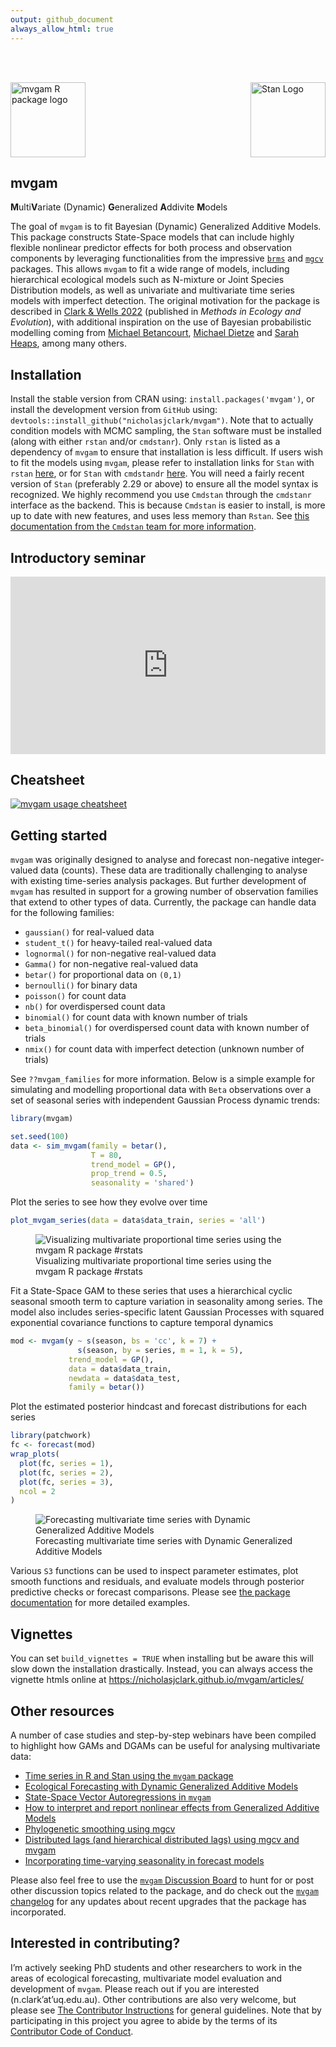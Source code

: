 ```yaml
---
output: github_document
always_allow_html: true
---
```

<br>
<br>

<img src="man/figures/mvgam_logo.png" width = 120 alt="mvgam R package logo"/>[<img src="https://raw.githubusercontent.com/stan-dev/logos/master/logo_tm.png" align="right" width=120 alt="Stan Logo"/>](https://mc-stan.org/)

## mvgam
**M**ulti**V**ariate (Dynamic) **G**eneralized **A**ddivite **M**odels

The goal of `mvgam` is to fit Bayesian (Dynamic) Generalized Additive Models. This package constructs State-Space models that can include highly flexible nonlinear predictor effects for both process and observation components by leveraging functionalities from the impressive [`brms`](https://paulbuerkner.com/brms/){target="_blank"} and [`mgcv`](https://cran.r-project.org/web/packages/mgcv/index.html){target="_blank"} packages. This allows `mvgam` to fit a wide range of models, including hierarchical ecological models such as N-mixture or Joint Species Distribution models, as well as univariate and multivariate time series models with imperfect detection. The original motivation for the package is described in [Clark & Wells 2022](https://besjournals.onlinelibrary.wiley.com/doi/10.1111/2041-210X.13974){target="_blank"} (published in *Methods in Ecology and Evolution*), with additional inspiration on the use of Bayesian probabilistic modelling coming from [Michael Betancourt](https://betanalpha.github.io/writing/){target="_blank"}, [Michael Dietze](https://www.bu.edu/earth/profiles/michael-dietze/){target="_blank"} and [Sarah Heaps](https://www.durham.ac.uk/staff/sarah-e-heaps/){target="_blank"}, among many others.
  
## Installation
Install the stable version from CRAN using: `install.packages('mvgam')`, or install the development version from `GitHub` using:
`devtools::install_github("nicholasjclark/mvgam")`. Note that to actually condition models with MCMC sampling, the `Stan` software must be installed (along with either `rstan` and/or `cmdstanr`). Only `rstan` is listed as a dependency of `mvgam` to ensure that installation is less difficult. If users wish to fit the models using `mvgam`, please refer to installation links for `Stan` with `rstan` [here](https://mc-stan.org/users/interfaces/rstan), or for `Stan` with `cmdstandr` [here](https://mc-stan.org/cmdstanr/). You will need a fairly recent version of `Stan` (preferably 2.29 or above) to ensure all the model syntax is recognized. We highly recommend you use `Cmdstan` through the `cmdstanr` interface as the backend. This is because `Cmdstan` is easier to install, is more up to date with new features, and uses less memory than `Rstan`. See [this documentation from the `Cmdstan` team for more information](http://mc-stan.org/cmdstanr/articles/cmdstanr.html#comparison-with-rstan). 

## Introductory seminar
<center>
<div style="display: flex; justify-content: center;">
<iframe style="aspect-ratio: 16 / 9; width: 100% !important;" src="https://www.youtube.com/embed/0zZopLlomsQ?si=fWBVTPRDMi9TXcIy" data-external = "1" title="YouTube video player" frameborder="0" allow="accelerometer; autoplay; clipboard-write; encrypted-media; gyroscope; picture-in-picture; web-share" referrerpolicy="strict-origin-when-cross-origin" allowfullscreen></iframe>
</center>
</div>
</center>

## Cheatsheet
[![`mvgam` usage cheatsheet](https://github.com/nicholasjclark/mvgam/raw/master/misc/mvgam_cheatsheet.png)](https://github.com/nicholasjclark/mvgam/raw/master/misc/mvgam_cheatsheet.pdf)

## Getting started
`mvgam` was originally designed to analyse and forecast non-negative integer-valued data (counts). These data are traditionally challenging to analyse with existing time-series analysis packages. But further development of `mvgam` has resulted in support for a growing number of observation families that extend to other types of data. Currently, the package can handle data for the following families:  
  
* `gaussian()` for real-valued data 
* `student_t()` for heavy-tailed real-valued data
* `lognormal()` for non-negative real-valued data
* `Gamma()` for non-negative real-valued data
* `betar()` for proportional data on `(0,1)`
* `bernoulli()` for binary data
* `poisson()` for count data
* `nb()` for overdispersed count data
* `binomial()` for count data with known number of trials
* `beta_binomial()` for overdispersed count data with known number of trials
* `nmix()` for count data with imperfect detection (unknown number of trials)
  
See `??mvgam_families` for more information. Below is a simple example for simulating and modelling proportional data with `Beta` observations over a set of seasonal series with independent Gaussian Process dynamic trends:
```r
library(mvgam)
```

```r
set.seed(100)
data <- sim_mvgam(family = betar(),
                  T = 80,
                  trend_model = GP(),
                  prop_trend = 0.5, 
                  seasonality = 'shared')
```

Plot the series to see how they evolve over time
```r
plot_mvgam_series(data = data$data_train, series = 'all')
```

![Visualizing multivariate proportional time series using the mvgam R  package #rstats](man/figures/README-beta_sim-1.png)

Fit a State-Space GAM to these series that uses a hierarchical cyclic seasonal smooth term to capture variation in seasonality among series. The model also includes series-specific latent Gaussian Processes with squared exponential covariance functions to capture temporal dynamics
```r
mod <- mvgam(y ~ s(season, bs = 'cc', k = 7) +
               s(season, by = series, m = 1, k = 5),
             trend_model = GP(),
             data = data$data_train,
             newdata = data$data_test,
             family = betar())
```

Plot the estimated posterior hindcast and forecast distributions for each series
```r
library(patchwork)
fc <- forecast(mod)
wrap_plots(
  plot(fc, series = 1), 
  plot(fc, series = 2), 
  plot(fc, series = 3), 
  ncol = 2
)
```

![Forecasting multivariate time series with Dynamic Generalized Additive Models](man/figures/README-beta_fc-1.png)

Various `S3` functions can be used to inspect parameter estimates, plot smooth functions and residuals, and evaluate models through posterior predictive checks or forecast comparisons. Please see [the package documentation](https://nicholasjclark.github.io/mvgam/reference/index.html) for more detailed examples.

## Vignettes
You can set `build_vignettes = TRUE` when installing but be aware this will slow down the installation drastically. Instead, you can always access the vignette htmls online at [https://nicholasjclark.github.io/mvgam/articles/](https://nicholasjclark.github.io/mvgam/articles/)

## Other resources
A number of case studies and step-by-step webinars have been compiled to highlight how GAMs and DGAMs can be useful for analysing multivariate data:
  
* [Time series in R and Stan using the `mvgam` package](https://www.youtube.com/playlist?list=PLzFHNoUxkCvsFIg6zqogylUfPpaxau_a3){target="_blank"}
* [Ecological Forecasting with Dynamic Generalized Additive Models](https://www.youtube.com/watch?v=0zZopLlomsQ){target="_blank"}
* [State-Space Vector Autoregressions in `mvgam`](https://ecogambler.netlify.app/blog/vector-autoregressions/){target="_blank"}
* [How to interpret and report nonlinear effects from Generalized Additive Models](https://ecogambler.netlify.app/blog/interpreting-gams/){target="_blank"}
* [Phylogenetic smoothing using mgcv](https://ecogambler.netlify.app/blog/phylogenetic-smooths-mgcv/){target="_blank"}
* [Distributed lags (and hierarchical distributed lags) using mgcv and mvgam](https://ecogambler.netlify.app/blog/distributed-lags-mgcv/){target="_blank"}
* [Incorporating time-varying seasonality in forecast models](https://ecogambler.netlify.app/blog/time-varying-seasonality/){target="_blank"}
  
Please also feel free to use the [`mvgam` Discussion Board](https://github.com/nicholasjclark/mvgam/discussions) to hunt for or post other discussion topics related to the package, and do check out the [`mvgam` changelog](https://nicholasjclark.github.io/mvgam/news/index.html) for any updates about recent upgrades that the package has incorporated.

## Interested in contributing?
I'm actively seeking PhD students and other researchers to work in the areas of ecological forecasting, multivariate model evaluation and development of `mvgam`. Please reach out if you are interested (n.clark'at'uq.edu.au). Other contributions are also very welcome, but please see [The Contributor Instructions](https://github.com/nicholasjclark/mvgam/blob/master/.github/CONTRIBUTING.md) for general guidelines. Note that
by participating in this project you agree to abide by the terms of its [Contributor Code of Conduct](https://dplyr.tidyverse.org/CODE_OF_CONDUCT).
